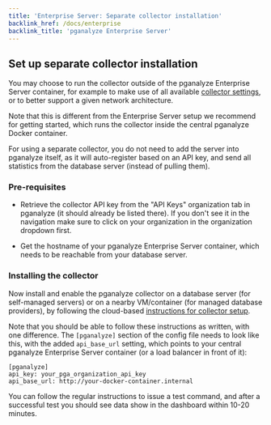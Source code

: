 ```yaml
---
title: 'Enterprise Server: Separate collector installation'
backlink_href: /docs/enterprise
backlink_title: 'pganalyze Enterprise Server'
---
```


## Set up separate collector installation

You may choose to run the collector outside of the pganalyze Enterprise Server container, for example to make use of all available [collector settings](/docs/collector/settings), or to better support a given network architecture.

Note that this is different from the Enterprise Server setup we recommend for getting started, which runs the collector inside the central pganalyze Docker container.

For using a separate collector, you do not need to add the server into pganalyze itself, as it will auto-register based on an API key, and send all statistics from the database server (instead of pulling them).

### Pre-requisites

* Retrieve the collector API key from the "API Keys" organization tab in pganalyze (it should already be listed there). If you don't see it in the navigation make sure to click on your organization in the organization dropdown first.

* Get the hostname of your pganalyze Enterprise Server container, which needs to be reachable from your database server.

### Installing the collector

Now install and enable the pganalyze collector on a database server (for self-managed servers) or on a nearby VM/container (for managed database providers), by following the cloud-based [instructions for collector setup](/docs/install).

Note that you should be able to follow these instructions as written, with one difference. The `[pganalyze]` section of the config file needs to look like this, with the added `api_base_url` setting, which points to your central pganalyze Enterprise Server container (or a load balancer in front of it):

```
[pganalyze]
api_key: your_pga_organization_api_key
api_base_url: http://your-docker-container.internal
```

You can follow the regular instructions to issue a test command, and after a successful test you should see data show in the dashboard within 10-20 minutes.
